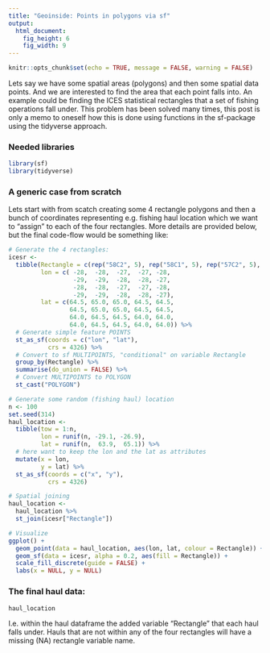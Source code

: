 ```yaml
---
title: "Geoinside: Points in polygons via sf"
output: 
  html_document: 
    fig_height: 6
    fig_width: 9
---
```


```r
knitr::opts_chunk$set(echo = TRUE, message = FALSE, warning = FALSE)
```

Lets say we have some spatial areas (polygons) and then some spatial data points. And we are interested to find the area that each point falls into. An example could be finding the ICES statistical rectangles that a set of fishing operations fall under. This problem has been solved many times, this post is only a memo to oneself how this is done using functions in the sf-package using the tidyverse approach.

### Needed libraries

```r
library(sf)
library(tidyverse)
```

### A generic case from scratch

Lets start with from scatch creating some 4 rectangle polygons and then a bunch of coordinates representing e.g. fishing haul location which we want to “assign” to each of the four rectangles. More details are provided below, but the final code-flow would be something like:

```r
# Generate the 4 rectangles:
icesr <- 
  tibble(Rectangle = c(rep("58C2", 5), rep("58C1", 5), rep("57C2", 5), rep("57C1", 5)),
         lon = c( -28,  -28,  -27,  -27, -28,
                  -29,  -29,  -28,  -28, -27,
                  -28,  -28,  -27,  -27, -28,
                  -29,  -29,  -28,  -28, -27),
         lat = c(64.5, 65.0, 65.0, 64.5, 64.5,
                 64.5, 65.0, 65.0, 64.5, 64.5,
                 64.0, 64.5, 64.5, 64.0, 64.0,
                 64.0, 64.5, 64.5, 64.0, 64.0)) %>% 
  # Generate simple feature POINTS
  st_as_sf(coords = c("lon", "lat"),
           crs = 4326) %>% 
  # Convert to sf MULTIPOINTS, "conditional" on variable Rectangle 
  group_by(Rectangle) %>% 
  summarise(do_union = FALSE) %>% 
  # Convert MULTIPOINTS to POLYGON
  st_cast("POLYGON")

# Generate some random (fishing haul) location
n <- 100
set.seed(314)
haul_location <- 
  tibble(tow = 1:n,
         lon = runif(n, -29.1, -26.9),
         lat = runif(n,  63.9,  65.1)) %>% 
  # here want to keep the lon and the lat as attributes
  mutate(x = lon,
         y = lat) %>% 
  st_as_sf(coords = c("x", "y"),
           crs = 4326)

# Spatial joining
haul_location <- 
  haul_location %>% 
  st_join(icesr["Rectangle"])

# Visualize
ggplot() +
  geom_point(data = haul_location, aes(lon, lat, colour = Rectangle)) +
  geom_sf(data = icesr, alpha = 0.2, aes(fill = Rectangle)) +
  scale_fill_discrete(guide = FALSE) +
  labs(x = NULL, y = NULL)
```

### The final haul data:

```r
haul_location
```


I.e. within the haul dataframe the added variable “Rectangle” that each haul falls under. Hauls that are not within any of the four rectangles will have a missing (NA) rectangle variable name.


